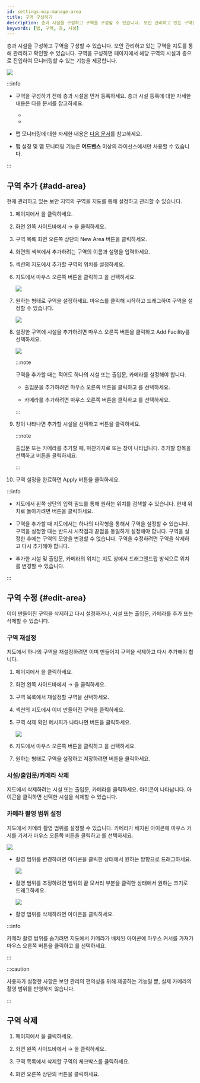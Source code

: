 ```yaml
---
id: settings-map-manage-area
title: 구역 구성하기
description: 층과 시설을 구성하고 구역을 구성할 수 있습니다. 보안 관리하고 있는 구역을 지도를 통해 관리하고 확인할 수 있습니다.
keywords: [맵, 구역, 층, 시설]
---
```


층과 시설을 구성하고 구역을 구성할 수 있습니다. 보안 관리하고 있는 구역을 지도를 통해 관리하고 확인할 수 있습니다. 구역을 구성하면 <Cmd sid='shell.header.arena' /> 페이지에서 해당 구역의 시설과 층으로 진입하여 모니터링할 수 있는 기능을 제공합니다.

<Image src='/img/monitoring-map-open-map.png' />

:::info

* 구역을 구성하기 전에 층과 시설을 먼저 등록하세요. 층과 시설 등록에 대한 자세한 내용은 다음 문서를 참고하세요.

  * <DocLink docId='platform/biostar_x/settings-map-manage-floor' />

  * <DocLink docId='platform/biostar_x/settings-map-manage-facility' />

* 맵 모니터링에 대한 자세한 내용은 [다음 문서](monitoring-map)를 참고하세요.

* 맵 설정 및 맵 모니터링 기능은 **어드밴스** 이상의 라이선스에서만 사용할 수 있습니다.

:::

## 구역 추가 {#add-area}

현재 관리하고 있는 보안 지역의 구역을 지도를 통해 설정하고 관리할 수 있습니다.

1. <Cmd sid='shell.header.launcher' /> 페이지에서 <Cmd sid='shell.header.setting' />을 클릭하세요.

1. 화면 왼쪽 사이드바에서 <Cmd sid='setting.menu.map.root' /> → <Cmd sid='setting.menu.map.area' />을 클릭하세요.

1. 구역 목록 화면 오른쪽 상단의 <Cmd>New Area</Cmd> 버튼을 클릭하세요.

1. <Cmd sid='setting.area.page.title' /> 화면의 <Cmd sid='setting.area.information.section.title' /> 섹셕에서 추가하려는 구역의 이름과 설명을 입력하세요.

1. <Cmd sid='setting.area.configuration.section.title' /> 섹션의 지도에서 추가할 구역의 위치를 설정하세요.

1. 지도에서 마우스 오른쪽 버튼을 클릭하고 <Cmd sid='setting.area.label.setArea' />을 선택하세요.

    <Image src='/img/biostarx-settings-map-area-add-01.png' />

1. 원하는 형태로 구역을 설정하세요. 마우스를 클릭해 시작하고 드래그하여 구역을 설정할 수 있습니다.

    <Image src='/img/biostarx-settings-map-area-drawing.gif' alone />

1. 설정한 구역에 시설을 추가하려면 마우스 오른쪽 버튼을 클릭하고 <Cmd>Add Facility</Cmd>를 선택하세요.

    <Image src='/img/biostarx-settings-map-area-add-02.png' />

    :::note

    구역을 추가할 때는 적어도 하나의 시설 또는 출입문, 카메라를 설정해야 합니다.

    * 출입문을 추가하려면 마우스 오른쪽 버튼을 클릭하고 <Cmd sid='setting.area.label.addDoor' />를 선택하세요.

    * 카메라를 추가하려면 마우스 오른쪽 버튼을 클릭하고 <Cmd sid='setting.area.label.addCamera' />를 선택하세요.

    :::

1. <Cmd sid='setting.area.label.addFacility' /> 창이 나타나면 추가할 시설을 선택하고 <Cmd sid='common.apply' /> 버튼을 클릭하세요.

    :::note

    출입문 또는 카메라를 추가할 때, 마찬가지로 <Cmd sid='setting.area.label.addDoor' /> 또는 <Cmd sid='setting.area.label.addCamera' /> 창이 나타납니다. 추가할 항목을 선택하고 <Cmd sid='common.apply' /> 버튼을 클릭하세요.

    :::

1. 구역 설정을 완료하면 <Cmd>Apply</Cmd> 버튼을 클릭하세요.

:::info

* 지도에서 왼쪽 상단의 입력 필드를 통해 원하는 위치를 검색할 수 있습니다. 현재 위치로 돌아가려면 <IcCurP /> 버튼을 클릭하세요.

* 구역을 추가할 때 지도에서는 하나의 다각형을 통해서 구역을 설정할 수 있습니다. 구역을 설정할 때는 반드시 시작점과 끝점을 동일하게 설정해야 합니다. 구역을 설정한 후에는 구역의 모양을 변경할 수 없습니다. 구역을 수정하려면 구역을 삭제하고 다시 추가해야 합니다.

* 추가한 시설 및 출입문, 카메라의 위치는 지도 상에서 드래그앤드랍 방식으로 위치를 변경할 수 있습니다.

:::


## 구역 수정 {#edit-area}

이미 만들어진 구역을 삭제하고 다시 설정하거나, 시설 또는 출입문, 카메라를 추가 또는 삭제할 수 있습니다.

### 구역 재설정

지도에서 하나의 구역을 재설정하려면 이미 만들어지 구역을 삭제하고 다시 추가해야 합니다. 

1. <Cmd sid='shell.header.launcher' /> 페이지에서 <Cmd sid='shell.header.setting' />을 클릭하세요.

1. 화면 왼쪽 사이드바에서 <Cmd sid='setting.menu.map.root' /> → <Cmd sid='setting.menu.map.area' />을 클릭하세요.

1. 구역 목록에서 재설정할 구역을 선택하세요. 

1. <Cmd sid='setting.area.configuration.section.title' /> 섹션의 지도에서 이미 만들어진 구역을 클릭하세요.

1. 구역 삭제 확인 메시지가 나타나면 <Cmd sid='common.delete' /> 버튼을 클릭하세요.

    <Image src='/img/biostarx-settings-map-area-reset.png' />

1. 지도에서 마우스 오른쪽 버튼을 클릭하고 <Cmd sid='setting.area.label.setArea' />을 선택하세요.

1. 원하는 형태로 구역을 설정하고 저장하려면 <Cmd sid='common.apply' /> 버튼을 클릭하세요.


### 시설/출입문/카메라 삭제

지도에서 삭제하려는 시설 또는 출입문, 카메라를 클릭하세요. <IcFremove /> 아이콘이 나타납니다. 아이콘을 클릭하면 선택한 시설을 삭제할 수 있습니다.

### 카메라 촬영 범위 설정

지도에서 카메라 촬영 범위를 설정할 수 있습니다. 카메라가 배치된 아이콘에 마우스 커서를 가져가 마우스 오른쪽 버튼을 클릭하고 <Cmd sid='setting.area.button.showCoverage' />를 선택하세요.

<Image src='/img/biostarx-settings-map-area-camera-setting.png' />

* 촬영 범위를 변경하려면 <IcCamrot /> 아이콘을 클릭한 상태에서 원하는 방향으로 드래그하세요.

  <Image src='/img/biostarx-settings-map-area-camera-rot.gif' alone />

* 촬영 범위를 조정하려면 범위의 끝 모서리 부분을 클릭한 상태에서 원하는 크기로 드래그하세요.

  <Image src='/img/biostarx-settings-map-area-camera-adjust.gif' alone />

* 촬영 범위를 삭제하려면 <IcFremove /> 아이콘을 클릭하세요.

:::info

카메라 촬영 범위를 숨기려면 지도에서 카메라가 배치된 아이콘에 마우스 커서를 가져가 마우스 오른쪽 버튼을 클릭하고 <Cmd sid='setting.area.button.hideCoverage' />를 선택하세요.

:::

:::caution

사용자가 설정한 사항은 보안 관리의 편의성을 위해 제공하는 기능일 뿐, 실제 카메라의 촬영 범위를 반영하지 않습니다.

:::


## 구역 삭제

1. <Cmd sid='shell.header.launcher' /> 페이지에서 <Cmd sid='shell.header.setting' />을 클릭하세요.

1. 화면 왼쪽 사이드바에서 <Cmd sid='setting.menu.map.root' /> → <Cmd sid='setting.menu.map.area' />을 클릭하세요.

1. 구역 목록에서 삭제할 구역의 체크박스를 클릭하세요.

1. 화면 오른쪽 상단의 <Cmd sid='common.delete' /> 버튼을 클릭하세요.